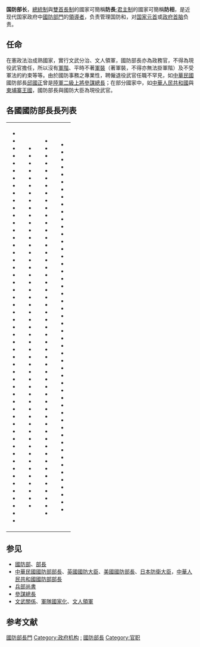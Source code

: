 {{Unreferenced|time=2019-11-23T18:24:58+00:00}}
{{NoteTA
|G1=PoliticiansUK
|G2=Country
}}
'''国防部长'''，[[總統制|總統制]]與[[雙首長制|雙首長制]]的國家可簡稱'''防長''';[[君主制|君主制]]的國家可簡稱'''防相'''，是近现代国家政府中[[國防部|國防部門]]的[[部長|領導者]]，负责管理国防和{{Link-ja|軍事行政|軍政 (行政)}}，对[[国家元首|国家元首]]或[[政府首脑|政府首脑]]负责。

==任命==
在憲政法治成熟國家，實行文武分治、文人領軍，國防部長亦為政務官，不得為現役武官擔任，所以沒有[[軍階|軍階]]、平時不著[[軍裝|軍裝]]（著軍裝，不得亦無法掛軍階）及不受軍法的約束等等。由於國防事務之專業性，聘僱退役武官任職不罕見，如[[中華民國|中華民國]]國防部長[[邱國正|邱國正]]曾是[[陸軍|陸軍]][[二級上將|二級上將]][[參謀總長|參謀總長]]；在部分國家中，如[[中華人民共和國|中華人民共和國]]與[[柬埔寨王國|柬埔寨王國]]，國防部長與國防大臣為現役武官。

==各國國防部長長列表==
{{Main category|各國國防部長}}
{|
|valign=top|
*{{flaglink|阿富汗|國防部長}}
*{{flaglink|阿布哈茲|國防部長}}
*{{flaglink|阿爾察赫|國防部長}}
*{{flaglink|阿爾巴尼亞|國防部長}}
*{{flaglink|阿爾及利亞|國防部長}}
*{{flaglink|阿根廷|國防部長}}
*{{flaglink|亞美尼亞|國防部長}}
*{{flaglink|澳大利亞|國防部長}}
*{{flaglink|奧地利|國防部長}}
*{{flaglink|亞塞拜然|國防部長}}
*{{flaglink|巴哈馬|國防部長}}
*{{flaglink|巴林|國防部長}}
*{{flaglink|孟加拉|國防部長}}
*{{flaglink|巴貝多|國防部長}}
*{{flaglink|白俄羅斯|國防部長}}
*{{flaglink|比利時|國防部長}}
*{{flaglink|貝里斯|國防部長}}
*{{flaglink|貝南|國防部長}}
*{{flaglink|不丹|國防部長}}
*{{flaglink|玻利維亞|國防部長}}
*{{flaglink|波斯尼亞和黑塞哥維那|國防部長}}
*{{flaglink|波札那|國防部長}}
*{{flaglink|巴西|國防部長}}
*{{flaglink|汶萊|國防部長}}
*{{flaglink|保加利亞|國防部長}}
*{{flaglink|布吉納法索|國防部長}}
*{{flaglink|蒲隆地|國防部長}}
*{{flaglink|柬埔寨|國防部長}}
*{{flaglink|喀麥隆|國防部長}}
*{{flaglink|加拿大|國防部長}}
*{{flaglink|維德角|國防部長}}
*{{flaglink|中非|國防部長}}
*{{flaglink|乍得|國防部長}}
*{{flaglink|智利|國防部長}}
*{{flaglink|中華人民共和國|國防部部長}}
*{{flaglink|哥倫比亞|國防部長}}
*{{flaglink|葛摩|國防部長}}
*{{flaglink|剛果民主共和國|國防部長}}
*{{flaglink|剛果共和國|國防部長}}
*{{flaglink|庫克群島|國防部長}}
*{{flaglink|哥斯大黎加|國防部長}}
*{{flaglink|象牙海岸|國防部長}}
*{{flaglink|克羅埃西亞|國防部長}}
*{{flaglink|古巴|國防部長}}
*{{flaglink|賽普勒斯|國防部長}}
*{{flaglink|捷克|國防部長}}
*{{flaglink|丹麥|國防部長}}
*{{flaglink|吉布地|國防部長}}
*{{flaglink|多米尼克|國防部長}}
*{{flaglink|多明尼加|國防部長}}
*{{flaglink|頓涅茨克人民共和國|國防部長}}
*{{flaglink|厄瓜多|國防部長}}
*{{flaglink|埃及|國防部長}}
|Valign=top|
*{{flaglink|薩爾瓦多|國防部長}}
*{{flaglink|赤道幾內亞|國防部長}}
*{{flaglink|厄利垂亞|國防部長}}
*{{flaglink|愛沙尼亞|國防部長}}
*{{flaglink|衣索比亞|國防部長}}
*{{flaglink|斐濟|外交和貿易部}}
*{{flaglink|芬蘭|國防部長}}
*{{flaglink|法國|國防部長}}
*{{flaglink|加彭|國防部長}}
*{{flaglink|甘比亞|國防部長}}
*{{flaglink|喬治亞|國防部長}}
*{{flaglink|德國|國防部長}}
*{{flaglink|迦納|國防部長}}
*{{flaglink|希臘|國防部長}}
*{{flaglink|格瑞那達|國防部長}}
*{{flaglink|瓜地馬拉|國防部長}}
*{{flaglink|幾內亞|國防部長}}
*{{flaglink|幾內亞比索|國防部長}}
*{{flaglink|蓋亞那|國防部長}}
*{{flaglink|海地|國防部長}}
*{{flaglink|梵蒂岡|國防部長}}
*{{flaglink|宏都拉斯|國防部長}}
*{{flaglink|匈牙利|國防部長}}
*{{flaglink|冰島|國防部長}}
*{{flaglink|印度|國防部長}}
*{{flaglink|印度尼西亞|國防部長}}
*{{flaglink|伊朗|國防部長}}
*{{flaglink|伊拉克|國防部長}}
*{{flaglink|愛爾蘭|國防部長}}
*{{flaglink|以色列|國防部長}}
*{{flaglink|義大利|國防部長}}
*{{flaglink|牙買加|國防部長}}
*{{flaglink|日本|防衛大臣}}
*{{flaglink|約旦|國防部長}}
*{{flaglink|哈薩克|國防部長}}
*{{flaglink|肯亞|國防部長}}
*{{flaglink|吉里巴斯|國防部長}}
*{{flaglink|大韓民國|國防部長}}
*{{flaglink|朝鮮|人民武力部部長}}
*{{flaglink|科索沃|國防部長}}
*{{flaglink|科威特|國防部長}}
*{{flaglink|吉爾吉斯|國防部長}}
*{{flaglink|寮國|國防部長}}
*{{flaglink|拉脫維亞|國防部長}}
*{{flaglink|黎巴嫩|國防部長}}
*{{flaglink|賴索托|國防部長}}
*{{flaglink|賴比瑞亞|國防部長}}
*{{flaglink|利比亞|國防部長}}
*{{flaglink|列支敦士登|國防部長}}
|Valign=top|
*{{flaglink|立陶宛|國防部長}}
*{{flaglink|盧甘斯克人民共和國|國防部長}}
*{{flaglink|盧森堡|國防部長}}
*{{flaglink|馬其頓|國防部長}}
*{{flaglink|馬達加斯加|國防部長}}
*{{flaglink|馬拉威|國防部長}}
*{{flaglink|馬來西亞|國防部長}}
*{{flaglink|馬爾地夫|國防部長}}
*{{flaglink|馬利|國防部長}}
*{{flaglink|馬爾他|國防部長}}
*{{flaglink|馬紹爾群島|國防部長}}
*{{flaglink|茅利塔尼亞|國防部長}}
*{{flaglink|模里西斯|國防部長}}
*{{flaglink|墨西哥|國防部長}}
*{{flaglink|密克羅尼西亞聯邦|國防部長}}
*{{flaglink|摩爾多瓦|國防部長}}
*{{flaglink|摩納哥|國防部長}}
*{{flaglink|蒙古|國防部長}}
*{{flaglink|蒙特內哥羅|國防部長}}
*{{flaglink|摩洛哥|國防部長}}
*{{flaglink|莫三比克|國防部長}}
*{{flaglink|緬甸|國防部長}}
*{{flaglink|納米比亞|國防部長}}
*{{flaglink|瑙魯|國防部長}}
*{{flaglink|尼泊爾|國防部長}}
*{{flaglink|荷蘭|國防部長}}
*{{flaglink|紐西蘭|國防部長}}
*{{flaglink|尼加拉瓜|國防部長}}
*{{flaglink|尼日|國防部長}}
*{{flaglink|奈及利亞|國防部長}}
*{{flaglink|紐埃|國防部長}}
*{{flaglink|北賽普勒斯|國防部長}}
*{{flaglink|挪威|國防部長}}
*{{flaglink|阿曼|國防部長}}
*{{flaglink|巴基斯坦|國防部長}}
*{{flaglink|帛琉|國防部長}}
*{{flaglink|巴勒斯坦|國防部長}}
*{{flaglink|巴拿馬|國防部長}}
*{{flaglink|巴拉圭|國防部長}}
*{{flaglink|秘魯|國防部長}}
*{{flaglink|菲律賓|國防部長}}
*{{flaglink|波蘭|國防部長}}
*{{flaglink|葡萄牙|國防部長}}
*{{flaglink|德涅斯特河沿岸|國防部長}}
*{{flaglink|卡達|國防大臣}}
*{{flaglink|羅馬尼亞|國防部長}}
*{{flaglink|俄羅斯|國防部長}}
*{{flaglink|盧安達|國防部長}}
*{{flaglink|聖多美和普林西比|國防部長}}
*{{flaglink|聖克里斯多福及尼維斯|國防部長}}
*{{flaglink|聖露西亞|國防部長}}
|Valign=top|
*{{flaglink|聖文森及格瑞那丁|國防部長}}
*{{flaglink|薩摩亞|國防部長}}
*{{flaglink|聖馬利諾|國防部長}}
*{{flaglink|沙烏地阿拉伯|國防大臣}}
*{{flaglink|撒拉威阿拉伯民主共和國|國防部長}}
*{{flaglink|塞內加爾|國防部長}}
*{{flaglink|塞爾維亞|國防部長}}
*{{flaglink|塞席爾|國防部長}}
*{{flaglink|獅子山|國防部長}}
*{{flaglink|新加坡|國防部長}}
*{{flaglink|斯洛伐克|國防部長}}
*{{flaglink|斯洛維尼亞|國防部長}}
*{{flaglink|索羅門群島|國防部長}}
*{{flaglink|索馬利亞|國防部長}}
*{{flaglink|南非|國防部長}}
*{{flaglink|南蘇丹|國防部長}}
*{{flaglink|南奧塞梯|國防部長}}
*{{flaglink|西班牙|國防大臣}}
*{{flaglink|斯里蘭卡|國防部長}}
*{{flaglink|蘇丹|國防部長}}
*{{flaglink|蘇利南|國防部長}}
*{{flaglink|史瓦濟蘭|國防大臣}}
*{{flaglink|瑞典|國防大臣}}
*{{flaglink|瑞士|國防部長}}
*{{flaglink|敘利亞|國防部長}}
*{{flaglink|中華民國|國防部長}}
*{{flaglink|塔吉克|國防部長}}
*{{flaglink|坦尚尼亞|國防部長}}
*{{flaglink|泰國|國防部長}}
*{{flaglink|東帝汶|國防部長}}
*{{flaglink|多哥|國防部長}}
*{{flaglink|東加|國防大臣}}
*{{flaglink|千里達及托巴哥|國防部長}}
*{{flaglink|突尼西亞|國防部長}}
*{{flaglink|土耳其|國防部長}}
*{{flaglink|土庫曼|國防部長}}
*{{flaglink|吐瓦魯|國防部長}}
*{{flaglink|烏干達|國防部長}}
*{{flaglink|烏克蘭|國防部長}}
*{{flaglink|阿拉伯聯合大公國|國防部長}}
*{{flaglink|美國|國防部長}}
*{{flaglink|英國|國防大臣}}
*{{flaglink|烏拉圭|國防部長}}
*{{flaglink|烏茲別克|國防部長}}
*{{flaglink|萬那杜|國防部長}}
*{{flaglink|委內瑞拉|國防部長}}
*{{flaglink|越南|國防部長}}
*{{flaglink|葉門|國防部長}}
*{{flaglink|尚比亞|國防部長}}
*{{flaglink|辛巴威|國防部長}}
|}
[[Category:國防部長門|]]
[[Category:政府机构|Category:政府机构]]

== 参见 ==
*[[國防部|國防部]]、[[部長|部長]]
*[[中華民國國防部部長|中華民國國防部部長]]、[[英國國防大臣|英國國防大臣]]、[[美國國防部長|美國國防部長]]、[[防衛大臣|日本防衛大臣]]，[[中華人民共和國國防部部長|中華人民共和國國防部部長]]
*[[兵部尚書|兵部尚書]]
*[[參謀總長|參謀總長]]
*[[文武關係|文武關係]]、[[軍隊國家化|軍隊國家化]]、[[文人領軍|文人領軍]]
== 参考文献 ==
{{Reflist|3}}
[[Category:國防部門|:]]
[[Category:國防部長|]]
[[Category:官职|Category:官职]]